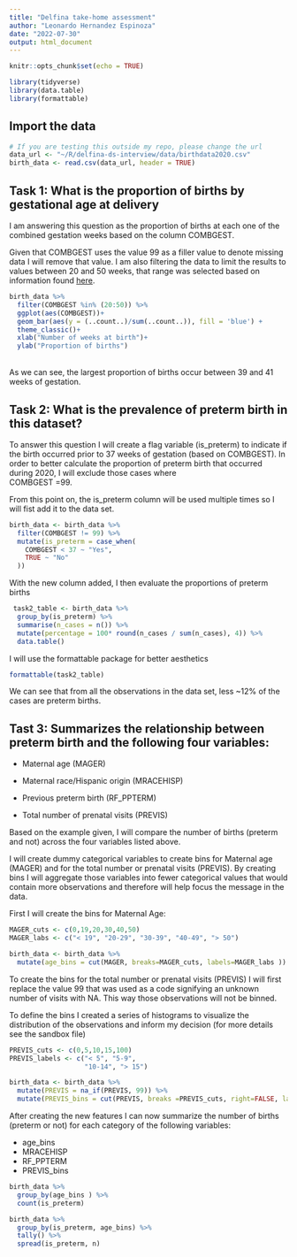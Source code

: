```yaml
---
title: "Delfina take-home assessment"
author: "Leonardo Hernandez Espinoza"
date: "2022-07-30"
output: html_document
---
```


```r
knitr::opts_chunk$set(echo = TRUE)
```
```r
library(tidyverse)
library(data.table)
library(formattable)
```

## Import the data

```r
# If you are testing this outside my repo, please change the url
data_url <- "~/R/delfina-ds-interview/data/birthdata2020.csv"
birth_data <- read.csv(data_url, header = TRUE)
```

## Task 1:  What is the proportion of births by gestational age at delivery
I am answering this question as the proportion of births at each one of the combined gestation weeks based on the column COMBGEST.

Given that COMBGEST uses the value 99 as a filler value to denote missing data I will remove that value. 
I am also filtering the data to limit the results to values between 20 and 50 weeks, that range was selected based on information found [here](https://www.health.ny.gov/community/pregnancy/why_is_40_weeks_so_important.htm#:~:text=How%20long%20is%20full%20term%3F).

```r
birth_data %>% 
  filter(COMBGEST %in% (20:50)) %>% 
  ggplot(aes(COMBGEST))+
  geom_bar(aes(y = (..count..)/sum(..count..)), fill = 'blue') +
  theme_classic()+
  xlab("Number of weeks at birth")+
  ylab("Proportion of births")
```
<br>
As we can see, the largest proportion of births occur between 39 and 41 weeks of gestation.


## Task 2:  What is the prevalence of preterm birth in this dataset?
To answer this question I will create a flag variable (is_preterm) to indicate if the birth occurred prior to 37 weeks of gestation (based on COMBGEST). In order to better calculate the proportion of preterm birth that occurred during 2020, I will exclude those cases where <br>COMBGEST =99.

From this point on, the is_preterm column will be used multiple times so I will fist add it to the data set.
```r
birth_data <- birth_data %>% 
  filter(COMBGEST != 99) %>% 
  mutate(is_preterm = case_when(
    COMBGEST < 37 ~ "Yes",
    TRUE ~ "No"
  ))


```
With the new column added, I then evaluate the proportions of preterm births
```r
 task2_table <- birth_data %>% 
  group_by(is_preterm) %>% 
  summarise(n_cases = n()) %>%
  mutate(percentage = 100* round(n_cases / sum(n_cases), 4)) %>% 
  data.table()
```
I will use the formattable package for better aesthetics 
```r
formattable(task2_table)
```

We can see that from all the observations in the data set, less ~12% of the cases are preterm births.

## Tast 3: Summarizes the relationship between preterm birth and the following four variables:

  - Maternal age (MAGER)

  - Maternal race/Hispanic origin (MRACEHISP)

  - Previous preterm birth (RF_PPTERM)

  - Total number of prenatal visits (PREVIS)


Based on the example given, I will compare the number of births (preterm and not) across the four variables listed above.

I will create dummy categorical variables to create bins for Maternal age (MAGER) and for the total number or prenatal visits (PREVIS). By creating bins I will aggregate those variables into fewer categorical values that would contain more observations and therefore will help focus the message in the data. 

First I will create the bins for Maternal Age:
```r
MAGER_cuts <- c(0,19,20,30,40,50)
MAGER_labs <- c("< 19", "20-29", "30-39", "40-49", "> 50")

birth_data <- birth_data %>% 
  mutate(age_bins = cut(MAGER, breaks=MAGER_cuts, labels=MAGER_labs ))
```


To create the bins for the total number or prenatal visits (PREVIS) I will first replace the value 99 that was used as a code signifying an unknown number of visits with NA. This way those observations will not be binned.

To define the bins I created a series of histograms to visualize the distribution of the observations and inform my decision (for more details see the sandbox file)

```r
PREVIS_cuts <- c(0,5,10,15,100)
PREVIS_labels <- c("< 5", "5-9",
                   "10-14", "> 15")

birth_data <- birth_data %>% 
  mutate(PREVIS = na_if(PREVIS, 99)) %>% 
  mutate(PREVIS_bins = cut(PREVIS, breaks =PREVIS_cuts, right=FALSE, labels=PREVIS_labels))
```

After creating the new features I can now summarize the number of births (preterm or not) for each category of the following variables:

- age_bins
- MRACEHISP
- RF_PPTERM
- PREVIS_bins


```r
birth_data %>% 
  group_by(age_bins ) %>% 
  count(is_preterm)
```

```r
birth_data %>% 
  group_by(is_preterm, age_bins) %>% 
  tally() %>% 
  spread(is_preterm, n)
```


